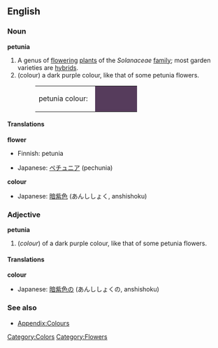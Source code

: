 {{wikipedia}}
==English==
===Noun===
'''petunia'''

# A genus of [[flower]]ing [[plant]]s of the ''Solanaceae'' [[family]]; most garden varieties are [[hybrid]]s.
# (colour) a dark purple colour, like that of some petunia flowers.
#:<table><tr><td>petunia colour: &nbsp;</td><td bgcolor="#563C5C" width="80">&nbsp; </td></tr></table>

====Translations====
'''flower'''
{{top}}
*Finnish: petunia
{{mid}}
*Japanese: [[ペチュニア]] (pechunia)
{{bottom}}

'''colour'''
{{top}}
*Japanese: [[暗紫色]] (あんししょく, anshishoku)
{{mid}}
{{bottom}}

===Adjective===
'''petunia'''
#(''colour'') of a dark purple colour, like that of some petunia flowers.

====Translations====
'''colour'''
{{top}}
*Japanese: [[暗紫色]]の (あんししょくの, anshishoku)
{{mid}}
{{bottom}}

===See also===
*[[Wiktionary_Appendix:Colours|Appendix:Colours]]

[[Category:Colors]]
[[Category:Flowers]]